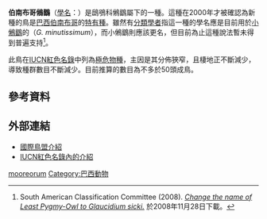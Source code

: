 {{Speciesbox
| status = PE
| status_system = IUCN3.1
| status_ref = <ref>{{cite iucn|url=https://www.iucnredlist.org/details/22733081/0 |title=''Glaucidium mooreorum'' |author=BirdLife International |author-link=BirdLife International |year=2016 |access-date=5 September 2018|ref=harv}}</ref>
| genus = Glaucidium
| species = mooreorum
| authority = da Silva, Coelho & Pedreira, 2002<ref name=Cardoso>{{cite journal|last=Cardoso da Silva|first=José Maria|author2=Coelho, Pedreira|title=Discovered on the brink of extinction: a new species of Pygmy-owl (Strigidae: Glaucidium) from Atlantic forest of northeastern Brazil|journal=Ararajuba|date=December 2002|volume=10|issue=2|pages=123–130|url=http://www.ararajuba.org.br/sbo/ararajuba/artigos/Volume102/ara102art1.pdf|accessdate=10 October 2012|archive-date=2013-05-14|archive-url=https://web.archive.org/web/20130514060329/http://www.ararajuba.org.br/sbo/ararajuba/artigos/Volume102/ara102art1.pdf|dead-url=no}}</ref>
}}
'''伯南布哥鵂鶹'''（[[學名|學名]]：''{{lang|la|Glaucidium mooreorum}}''）是鴟鴞科鵂鶹屬下的一種。這種在2000年才被確認為新種的鳥是[[巴西|巴西]][[伯南布哥|伯南布哥]]的[[特有種|特有種]]。雖然有[[生物分類學|分類學者]]指這一種的學名應是目前用於[[小鵂鶹|小鵂鶹]]的（''G. minutissimum''），而小鵂鶹則應該更名，但目前為止這種說法暫未得到普遍支持<ref>South American Classification Committee (2008). ''[http://www.museum.lsu.edu/~Remsen/SACCprop243.html Change the name of Least Pygmy-Owl to Glaucidium sicki.] {{Webarchive|url=https://archive.is/20150919/http://www.museum.lsu.edu/~remsen/SACCprop243.html |date=2015-09-19 }}''於2008年11月28日下載。</ref>。

此鳥在[[IUCN紅色名錄|IUCN紅色名錄]]中列為[[極危物種|極危物種]]，主因是其分佈狹窄，且棲地正不斷減少，導致種群數目不斷減少。目前推算的數目為不多於50頭成鳥。

==參考資料==
{{Reflist}}

==外部連結==
* [http://www.birdlife.org/datazone/species/index.html?action=SpcHTMDetails.asp&sid=31932&m=0 國際鳥盟介紹] {{Wayback|url=http://www.birdlife.org/datazone/species/index.html?action=SpcHTMDetails.asp&sid=31932&m=0 |date=20090103024023 }}
* [http://www.iucnredlist.org/details/150868 IUCN紅色名錄內的介紹]{{dead link|date=2017年11月 |bot=InternetArchiveBot |fix-attempted=yes }}
{{Taxonbar|from=Q1268642}}

[[Category:鵂鶹屬|mooreorum]]
[[Category:巴西動物|Category:巴西動物]]


{{Owl-stub}}
